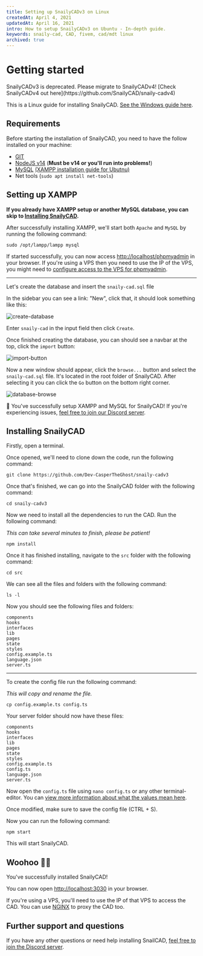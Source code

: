 ```yaml
---
title: Setting up SnailyCADv3 on Linux
createdAt: April 4, 2021
updatedAt: April 16, 2021
intro: How to setup SnailyCADv3 on Ubuntu - In-depth guide.
keywords: snaily-cad, CAD, fivem, cad/mdt linux
archived: true
---
```



# Getting started

<Info color="#F59E0B" title="Deprecation warning">
  SnailyCADv3 is deprecated. Please migrate to SnailyCADv4! [Check SnailyCADv4 out
  here](https://github.com/SnailyCAD/snaily-cadv4)
</Info>

This is a Linux guide for installing SnailyCAD. [See the Windows guide here](/blog/setting-up-snailycad-windows).

## Requirements

Before starting the installation of SnailyCAD, you need to have the follow installed on your machine:

- [GIT](https://git-scm.com/downloads)
- [NodeJS v14](https://nodejs.org) (**Must be v14 or you'll run into problems!**)
- [MySQL](https://www.apachefriends.org/download.html#download-linux) [(XAMPP installation guide for Ubutnu)](https://vitux.com/ubuntu-xampp/)
- Net tools (`sudo apt install net-tools`)

## Setting up XAMPP

**If you already have XAMPP setup or another MySQL database, you can skip to [Installing SnailyCAD](#installing-snailycad).**

After successfully installing XAMPP, we'll start both `Apache` and `MySQL` by running the following command:

```console
sudo /opt/lampp/lampp mysql
```

If started successfully, you can now access [http://localhost/phpmyadmin](http://localhost/phpmyadmin) in your browser. If you're using a VPS then you need to use the IP of the VPS, you might need to [configure access to the VPS for phpmyadmin](https://stackoverflow.com/questions/23235363/forbidden-you-dont-have-permission-to-access-phpmyadmin-on-this-server).

---

Let's create the database and insert the `snaily-cad.sql` file

In the sidebar you can see a link: "New", click that, it should look something like this:

<Image
  width={847}
  height={469}
  alt="create-database"
  src="/blog/create-database.png"
  placeholder="blur"
  blurDataURL={CreateDB}
/>

Enter `snaily-cad` in the input field then click `Create`.

Once finished creating the database, you can should see a navbar at the top, click the `import` button:

<Image
  width={1587}
  height={83}
  alt="import-button"
  src="/blog/import-button.png"
  placeholder="blur"
  blurDataURL={ImportButton}
/>

Now a new window should appear, click the `browse...` button and select the `snaily-cad.sql` file. It's located in the root folder of SnailyCAD. After selecting it you can click the `Go` button on the bottom right corner.

<Image
  width={1135}
  height={376}
  src="/blog/database-browse.png"
  alt="database-browse"
  placeholder="blur"
  blurDataURL={DatabaseBrowse}
/>

🎉 You've successfully setup XAMPP and MySQL for SnailyCAD! If you're experiencing issues, [feel free to join our Discord server](https://discord.gg/eGnrPqEH7U).

## Installing SnailyCAD

Firstly, open a terminal.

Once opened, we'll need to clone down the code, run the following command:

```console
git clone https://github.com/Dev-CasperTheGhost/snaily-cadv3
```

Once that's finished, we can go into the SnailyCAD folder with the following command:

```console
cd snaily-cadv3
```

Now we need to install all the dependencies to run the CAD. Run the following command:

_This can take several minutes to finish, please be patient!_

```console
npm install
```

Once it has finished installing, navigate to the `src` folder with the following command:

```console
cd src
```

We can see all the files and folders with the following command:

```console
ls -l
```

Now you should see the following files and folders:

```console
components
hooks
interfaces
lib
pages
state
styles
config.example.ts
language.json
server.ts
```

---

To create the config file run the following command:

_This will copy and rename the file._

```console
cp config.example.ts config.ts
```

Your server folder should now have these files:

```console
components
hooks
interfaces
lib
pages
state
styles
config.example.ts
config.ts
language.json
server.ts
```

Now open the `config.ts` file using `nano config.ts` or any other terminal-editor. You can [view more information about what the values mean here](https://github.com/Dev-CasperTheGhost/snaily-cadv3/wiki/Config-file).

Once modified, make sure to save the config file (CTRL + S).

Now you can run the following command:

```console
npm start
```

This will start SnailyCAD.

## Woohoo 🎉🎉

You've successfully installed SnailyCAD!

You can now open [http://localhost:3030](http://localhost:3030) in your browser.

If you're using a VPS, you'll need to use the IP of that VPS to access the CAD. You can use [NGINX](https://nginx.com) to proxy the CAD too.

## Further support and questions

If you have any other questions or need help installing SnailCAD, [feel free to join the Discord server](https://discord.gg/eGnrPqEH7U).
